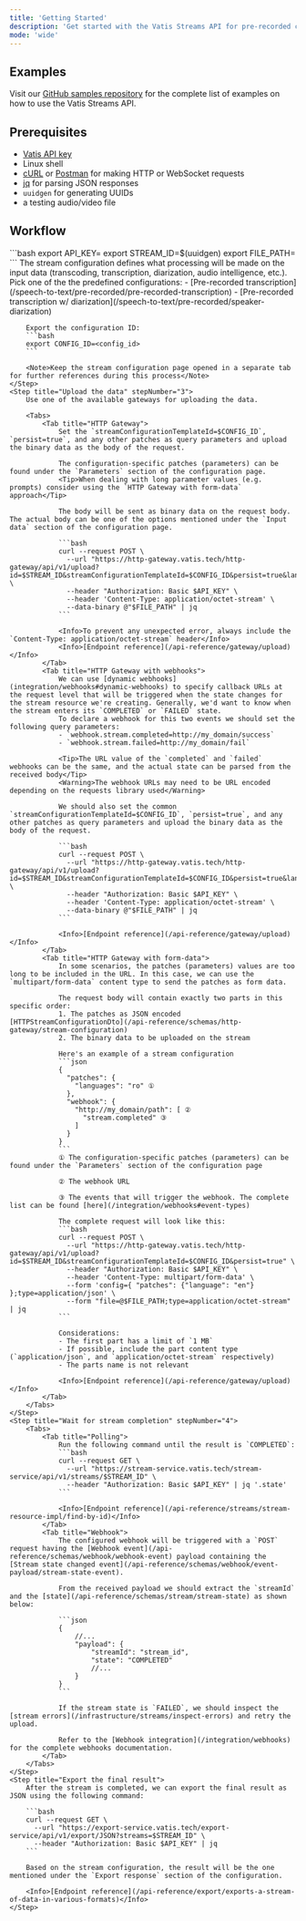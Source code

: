 ```yaml
---
title: 'Getting Started'
description: 'Get started with the Vatis Streams API for pre-recorded content'
mode: 'wide'
---
```


## Examples

Visit our [GitHub samples repository](https://github.com/Vatis-Tech/vatis-streams-samples) for the complete list of examples on how to use the Vatis Streams API.

## Prerequisites
- [Vatis API key](/get-started/get-api-access)
- Linux shell
- [cURL](https://curl.se/) or [Postman](https://www.postman.com/) for making HTTP or WebSocket requests
- [jq](https://jqlang.github.io/jq/) for parsing JSON responses
- `uuidgen` for generating UUIDs
- a testing audio/video file

## Workflow

<Steps>
    <Step title="Export variables" stepNumber="1">
        ```bash
        export API_KEY=<your_api_key>
        export STREAM_ID=$(uuidgen)
        export FILE_PATH=<path_to_file>
        ```
    </Step>
    <Step title="Choose a stream configuration" stepNumber="2">
        The stream configuration defines what processing will be made on the input data (transcoding, transcription, diarization, audio intelligence, etc.). Pick one of the the predefined configurations:
        - [Pre-recorded transcription](/speech-to-text/pre-recorded/pre-recorded-transcription)
        - [Pre-recorded transcription w/ diarization](/speech-to-text/pre-recorded/speaker-diarization)

        Export the configuration ID:
        ```bash
        export CONFIG_ID=<config_id>
        ```

        <Note>Keep the stream configuration page opened in a separate tab for further references during this process</Note>
    </Step>
    <Step title="Upload the data" stepNumber="3">
        Use one of the available gateways for uploading the data.

        <Tabs>
            <Tab title="HTTP Gateway">
                Set the `streamConfigurationTemplateId=$CONFIG_ID`, `persist=true`, and any other patches as query parameters and upload the binary data as the body of the request.

                The configuration-specific patches (parameters) can be found under the `Parameters` section of the configuration page.
                <Tip>When dealing with long parameter values (e.g. prompts) consider using the `HTTP Gateway with form-data` approach</Tip>

                The body will be sent as binary data on the request body. The actual body can be one of the options mentioned under the `Input data` section of the configuration page.

                ```bash
                curl --request POST \
                  --url "https://http-gateway.vatis.tech/http-gateway/api/v1/upload?id=$STREAM_ID&streamConfigurationTemplateId=$CONFIG_ID&persist=true&language=en" \
                  --header "Authorization: Basic $API_KEY" \
                  --header 'Content-Type: application/octet-stream' \
                  --data-binary @"$FILE_PATH" | jq
                ```

                <Info>To prevent any unexpected error, always include the `Content-Type: application/octet-stream` header</Info>
                <Info>[Endpoint reference](/api-reference/gateway/upload)</Info>
            </Tab>
            <Tab title="HTTP Gateway with webhooks">
                We can use [dynamic webhooks](integration/webhooks#dynamic-webhooks) to specify callback URLs at the request level that will be triggered when the state changes for the stream resource we're creating. Generally, we'd want to know when the stream enters its `COMPLETED` or `FAILED` state.
                To declare a webhook for this two events we should set the following query parameters:
                - `webhook.stream.completed=http://my_domain/success`
                - `webhook.stream.failed=http://my_domain/fail`

                <Tip>The URL value of the `completed` and `failed` webhooks can be the same, and the actual state can be parsed from the received body</Tip>
                <Warning>The webhook URLs may need to be URL encoded depending on the requests library used</Warning>

                We should also set the common `streamConfigurationTemplateId=$CONFIG_ID`, `persist=true`, and any other patches as query parameters and upload the binary data as the body of the request.

                ```bash
                curl --request POST \
                  --url "https://http-gateway.vatis.tech/http-gateway/api/v1/upload?id=$STREAM_ID&streamConfigurationTemplateId=$CONFIG_ID&persist=true&language=en&webhook.stream.completed=http://my_domain/success&webhook.stream.failed=http://my_domain/fail" \
                  --header "Authorization: Basic $API_KEY" \
                  --header 'Content-Type: application/octet-stream' \
                  --data-binary @"$FILE_PATH" | jq
                ```

                <Info>[Endpoint reference](/api-reference/gateway/upload)</Info>
            </Tab>
            <Tab title="HTTP Gateway with form-data">
                In some scenarios, the patches (parameters) values are too long to be included in the URL. In this case, we can use the `multipart/form-data` content type to send the patches as form data.

                The request body will contain exactly two parts in this specific order:
                1. The patches as JSON encoded [HTTPStreamConfigurationDto](/api-reference/schemas/http-gateway/stream-configuration)
                2. The binary data to be uploaded on the stream

                Here's an example of a stream configuration
                ```json
                {
                  "patches": {
                    "languages": "ro" ①
                  },
                  "webhook": {
                    "http://my_domain/path": [ ②
                      "stream.completed" ③
                    ]
                  }
                }
                ```
                ① The configuration-specific patches (parameters) can be found under the `Parameters` section of the configuration page

                ② The webhook URL

                ③ The events that will trigger the webhook. The complete list can be found [here](/integration/webhooks#event-types)

                The complete request will look like this:
                ```bash
                curl --request POST \
                  --url "https://http-gateway.vatis.tech/http-gateway/api/v1/upload?id=$STREAM_ID&streamConfigurationTemplateId=$CONFIG_ID&persist=true" \
                  --header "Authorization: Basic $API_KEY" \
                  --header 'Content-Type: multipart/form-data' \
                  --form 'config={ "patches": {"language": "en"} };type=application/json' \
                  --form "file=@$FILE_PATH;type=application/octet-stream" | jq
                ```

                Considerations:
                - The first part has a limit of `1 MB`
                - If possible, include the part content type (`application/json`, and `application/octet-stream` respectively)
                - The parts name is not relevant

                <Info>[Endpoint reference](/api-reference/gateway/upload)</Info>
            </Tab>
        </Tabs>
    </Step>
    <Step title="Wait for stream completion" stepNumber="4">
        <Tabs>
            <Tab title="Polling">
                Run the following command until the result is `COMPLETED`:
                ```bash
                curl --request GET \
                  --url "https://stream-service.vatis.tech/stream-service/api/v1/streams/$STREAM_ID" \
                  --header "Authorization: Basic $API_KEY" | jq '.state'
                ```

                <Info>[Endpoint reference](/api-reference/streams/stream-resource-impl/find-by-id)</Info>
            </Tab>
            <Tab title="Webhook">
                The configured webhook will be triggered with a `POST` request having the [Webhook event](/api-reference/schemas/webhook/webhook-event) payload containing the [Stream state changed event](/api-reference/schemas/webhook/event-payload/stream-state-event).

                From the received payload we should extract the `streamId` and the [state](/api-reference/schemas/stream/stream-state) as shown below:

                ```json
                {
                    //...
                    "payload": {
                        "streamId": "stream_id",
                        "state": "COMPLETED"
                        //...
                    }
                }
                ```

                If the stream state is `FAILED`, we should inspect the [stream errors](/infrastructure/streams/inspect-errors) and retry the upload.

                Refer to the [Webhook integration](/integration/webhooks) for the complete webhooks documentation.
            </Tab>
        </Tabs>
    </Step>
    <Step title="Export the final result">
        After the stream is completed, we can export the final result as JSON using the following command:

        ```bash
        curl --request GET \
          --url "https://export-service.vatis.tech/export-service/api/v1/export/JSON?streams=$STREAM_ID" \
          --header "Authorization: Basic $API_KEY" | jq
        ```

        Based on the stream configuration, the result will be the one mentioned under the `Export response` section of the configuration.

        <Info>[Endpoint reference](/api-reference/export/exports-a-stream-of-data-in-various-formats)</Info>
    </Step>
</Steps>

